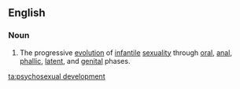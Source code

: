 ==English==

===Noun===
{{wikipedia}}
{{en-noun|head=[[psychosexual]] [[development]]|-}}

#{{psychology}} The progressive [[evolution]] of [[infantile]] [[sexuality]] through  [[oral]], [[anal]], [[phallic]], [[latent]], and [[genital]] phases.

[[ta:psychosexual development]]